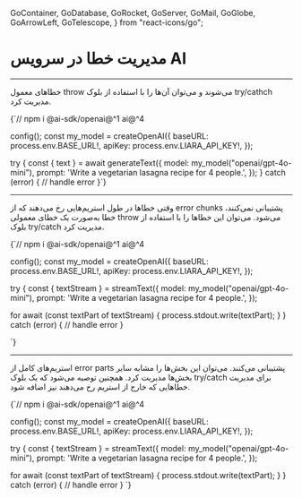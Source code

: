   GoContainer,
  GoDatabase,
  GoRocket,
  GoServer,
  GoMail,
  GoGlobe,
  GoArrowLeft,
  GoTelescope,
} from "react-icons/go";


<Layout>
<Head>
<title>مستندات مدیریت خطا در سرویس هوش مصنوعی - لیارا</title>
<meta property="og:title" content="مستندات خدمات رایانش ابری لیارا" />
<meta property="og:description" content="مستندات مربوط به آشنایی با نحوه مدیریت خطا در سرویس هوش مصنوعی لیارا در AI SDK"  />
</Head>


# مدیریت خطا در سرویس AI 
<hr className="mb-2" />

<Section id='' title='مدیریت خطاهای معمول' />

خطاهای معمول throw می‌شوند و می‌توان 
آن‌ها را با استفاده از بلوک <Important>try/cathch</Important> مدیریت کرد. 

<div className="h-2" />
<div dir='ltr'>
    <Highlight className="js">
        {`// npm i @ai-sdk/openai@^1 ai@^4

config();
const my_model = createOpenAI({
  baseURL: process.env.BASE_URL!,
  apiKey: process.env.LIARA_API_KEY!,
});

try {
  const { text } = await generateText({
    model: my_model("openai/gpt-4o-mini"),
    prompt: 'Write a vegetarian lasagna recipe for 4 people.',
  });
} catch (error) {
  // handle error
}`}
    </Highlight>
</div>
<hr className="mb-2" />

<Section id='handling-streaming-errors-simple-streams' title='مدیریت خطاهای استریمی (استریم‌های ساده)' />

وقتی خطاها در طول استریم‌هایی رخ می‌دهند که از error chunks پشتیبانی نمی‌کنند، خطا به‌صورت یک خطای معمولی throw می‌شود. می‌توان این خطاها را با استفاده از بلوک <Important>try/catch</Important> مدیریت کرد.

<div className="h-2" />
<div dir='ltr'>
    <Highlight className="js">
        {`// npm i @ai-sdk/openai@^1 ai@^4

config();
const my_model = createOpenAI({
  baseURL: process.env.BASE_URL!,
  apiKey: process.env.LIARA_API_KEY!,
});

try {
  const { textStream } = streamText({
    model: my_model("openai/gpt-4o-mini"),
    prompt: 'Write a vegetarian lasagna recipe for 4 people.',
  });

  for await (const textPart of textStream) {
    process.stdout.write(textPart);
  }
} catch (error) {
  // handle error
}

`}
    </Highlight>
</div>
<hr className="mb-2" />

<Section id='handling-streaming-errors-streaming-with-error-support' title='مدیریت خطاهای استریمی (استریم‌های با پشتیبانی از خطا)' />

استریم‌های کامل از error parts پشتیبانی می‌کنند. می‌توان این بخش‌ها را مشابه سایر بخش‌ها مدیریت کرد. همچنین توصیه می‌شود که یک بلوک <Important>try/catch</Important> برای مدیریت خطاهایی که خارج از استریم رخ می‌دهند نیز اضافه شود.

<div className="h-2" />
<div dir='ltr'>
    <Highlight className="js">
        {`// npm i @ai-sdk/openai@^1 ai@^4

config();
const my_model = createOpenAI({
  baseURL: process.env.BASE_URL!,
  apiKey: process.env.LIARA_API_KEY!,
});

try {
  const { textStream } = streamText({
    model: my_model("openai/gpt-4o-mini"),
    prompt: 'Write a vegetarian lasagna recipe for 4 people.',
  });

  for await (const textPart of textStream) {
    process.stdout.write(textPart);
  }
} catch (error) {
  // handle error
}
`}
    </Highlight>
</div>
<div className="h-2" />

</Layout>